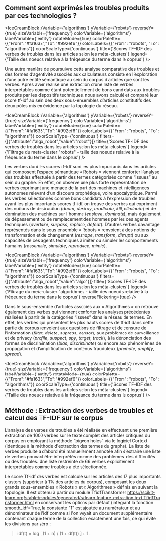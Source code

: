 
## Comment sont exprimés les troubles produits par ces technologies ? 

<IceCreamBlock 
  xVariable={'algorithms'} 
  yVariable={'robots'} 
  reverseY={true} 
  sizeVariable={'frequency'} 
  colorVariable={'algorithms'} 
  labelVariable={'entity'} 
  rotateMode={true} 
  colorPalette={{"From":"#fa1633","To":"#992ef6"}}
  colorLabels={{"From": "robots", "To": "algorithms"}}
  colorScaleType={'continuous'}
  title={'Scores TF-IDF des verbes de troubles dans les articles selon les méta-clusters'}
  legend={'Taille des noeuds relative à la fréqeunce du terme dans le coprus'}
/>

Une autre manière de poursuivre cette analyse comparative des troubles et des formes d’agentivité associés aux calculateurs consiste en l’exploration d’une autre entité sémantique au sein du corpus d’articles que sont les verbes. Après avoir réalisé une extraction d’une liste de verbes interprétables comme étant potentiellement de bons candidats aux troubles produits par les dispositifs techniques, nous avons calculé et comparé leur score tf-idf au sein des deux sous-ensembles d’articles constitutifs des deux pôles mis en évidence par la topologie du réseau.

<IceCreamBlock 
  xVariable={'algorithms'} 
  yVariable={'robots'} 
  reverseY={true} 
  sizeVariable={'frequency'} 
  colorVariable={'algorithms'} 
  labelVariable={'entity'} 
  rotateMode={true} 
  colorPalette={{"From":"#fa1633","To":"#992ef6"}}
  colorLabels={{"From": "robots", "To": "algorithms"}} 
  colorScaleType={'continuous'} 
  filters={[{"attribute":"algo_robot","value":"robot"}]}
  title={'Scores TF-IDF des verbes de troubles dans les articles selon les méta-clusters'} 
  legend={'Filtrage du meta-cluster "robots" - taille des noeuds relative à la fréqeunce du terme dans le coprus'}
/>

Les verbes dont les scores tf-idf sont les plus importants dans les articles qui composent l’espace sémantique « Robots » viennent conforter l’analyse des troubles effectuée à partir des termes catégorisés comme “Issues” au sein du graphe. En effet, on observe une plus forte représentation de verbes exprimant une menace de la part des machines et intelligences autonomes relevant d’un discours prophétique, voire apocalyptique. Parmi les verbes sélectionnés comme bons candidats à l’expression de troubles ayant les plus importants scores tf-idf, on trouve des verbes qui expriment des notions de destruction (*doom*, *destroy*, *eradicate*, *kill*, *eliminate*) et de domination des machines sur l'homme (*enslave*, *dominate*), mais également de dépassement ou de remplacement des hommes par les ces agents techniques (*overtake*, *surpass*, *replace*, *defeat*). D’autres verbes davantage représentés dans le sous ensemble « Robots » renvoient à des notions de transformation et de changement (*reshape*, *transform*, *disrupt*) ou aux capacités de ces agents techniques à imiter ou simuler les comportements humains (*ressemble*, *simulate*, *reproduce*, *mimic*).

<IceCreamBlock 
  xVariable={'algorithms'} 
  yVariable={'robots'} 
  reverseY={true} 
  sizeVariable={'frequency'} 
  colorVariable={'algorithms'} 
  labelVariable={'entity'} 
  rotateMode={true} 
  colorPalette={{"From":"#fa1633","To":"#992ef6"}}
  colorLabels={{"From": "robots", "To": "algorithms"}} 
  colorScaleType={'continuous'} 
  filters={[{"attribute":"algo_robot","value":"algo"}]} 
  title={'Scores TF-IDF des verbes de troubles dans les articles selon les méta-clusters'} 
  legend={'Filtrage du meta-cluster "algorithmes - taille des noeuds relative à la fréqeunce du terme dans le coprus'}
  reverseFlickering={true}
/>

Dans le sous-ensemble d’articles associés aux « Algorithmes » on retrouve également des verbes qui viennent conforter les analyses précédentes réalisées à partir de la catégories “Issues” dans le réseau de termes. En effet, les verbes qui présentent les plus hauts scores de tf-idf dans cette partie du corpus renvoient aux questions de filtrage et de censure de l’information (*filter*, *delete*, *supress*, *censor*), aux problèmes de surveillance et de privacy (*profile*, *suspect*, *spy*, *target*, *track*), à la dénonciation des formes de discrimination (*bias*, *discriminate*) ou encore aux phénomènes de propagation et d’amplification de contenus frauduleux (*promote*, *amplify*, *spread*).

<IceCreamBlock 
  xVariable={'algorithms'} 
  yVariable={'robots'} 
  reverseY={true} 
  sizeVariable={'frequency'} 
  colorVariable={'algorithms'} 
  labelVariable={'entity'} 
  rotateMode={true} 
  colorPalette={{"From":"#fa1633","To":"#992ef6"}}
  colorLabels={{"From": "robots", "To": "algorithms"}} 
  colorScaleType={'continuous'}
  title={'Scores TF-IDF des verbes de troubles dans les articles selon les méta-clusters'}
  legend={'Taille des noeuds relative à la fréqeunce du terme dans le coprus'}
/>

<div className="methodo-container">
  <h2 id="m-thode-extraction-des-verbes-de-troubles-et-calcul-des-tf-idf-sur-le-corpus">Méthode : Extraction des verbes de troubles et calcul des TF-IDF sur le corpus</h2>
<p>L’analyse des verbes de troubles a été réalisée en effectuant une première extraction de 1000 verbes sur le texte complet des articles critiques du corpus en employant la méthode “pigeon holes” via le logiciel Cortext (identique à la méthode d'extraction des termes du graphe). La liste de verbes produite a d’abord été manuellement annotée afin d’extraire une liste de verbes pouvant être interprétés comme des problèmes, des difficultés ou des troubles. Une liste restreinte de 66 verbes explicitement interprétables comme troubles a été sélectionnée.
  
Le score Tf-idf des verbes est calculé sur les articles des 17 plus importants clusters (supérieur à 1% des articles du corpus), composant les deux grands sous-ensembles « Robots » et « Algorithmes » définis en suivant la topologie. Il est obtenu à partir du module TfidfTransformer <a href="https://scikit-learn.org/stable/modules/generated/sklearn.feature_extraction.text.TfidfTransformer.html">https://scikit-learn.org/stable/modules/generated/sklearn.feature_extraction.text.TfidfTransformer.html</a> en conservant les options par défaut (intégrant la fonction smooth_idf=True, la constante &quot;1&quot; est ajoutée au numérateur et au dénominateur de l&#39;idf comme si l&#39;on voyait un document supplémentaire contenant chaque terme de la collection exactement une fois, ce qui évite les divisions par zéro : </p>
<blockquote>
<p>idf(t) = log [ (1 + n) / (1 + df(t)) ] + 1.</p>
</blockquote>
</div>
